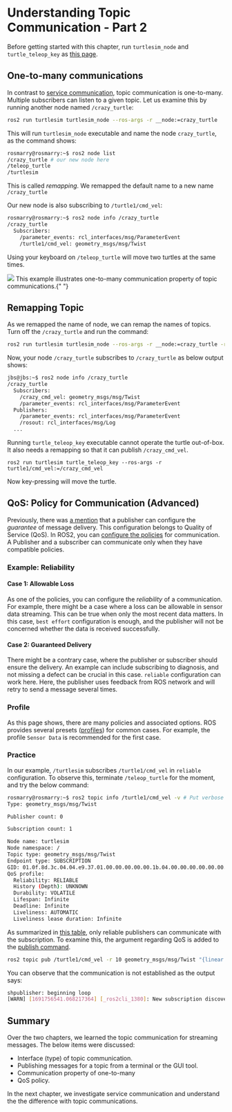 
# Understanding Topic Communication - Part 2

Before getting started with this chapter, run `turtlesim_node` and
`turtle_teleop_key` as
[this page](key-concepts#running-ros-applications-executable).

## One-to-many communications

In contrast to [service communication](key-concepts#service-communication),
topic communication is one-to-many. Multiple subscribers can listen to a given
topic. Let us examine this by running another node named `/crazy_turtle`:

```sh copy
ros2 run turtlesim turtlesim_node --ros-args -r __node:=crazy_turtle
```

This will run `turtlesim_node` executable and name the node `crazy_turtle`, as
the command shows:

```sh filename="" {2}
rosmarry@rosmarry:~$ ros2 node list
/crazy_turtle # our new node here
/teleop_turtle
/turtlesim
```

This is called _remapping_. We remapped the default name to a new name
`/crazy_turtle`

Our new node is also subscribing to `/turtle1/cmd_vel`:

```sh filename="" {5}
rosmarry@rosmarry:~$ ros2 node info /crazy_turtle
/crazy_turtle
  Subscribers:
    /parameter_events: rcl_interfaces/msg/ParameterEvent
    /turtle1/cmd_vel: geometry_msgs/msg/Twist
```

Using your keyboard on `/teleop_turtle` will move two turtles at the same times.

<Image
  src="/images/part1/two-turtle.gif"
  width={600}
  height={300}
  className="my-3 mx-auto"
/>
This example illustrates one-to-many communication property of topic communications.{" "}

## Remapping Topic

As we remapped the name of node, we can remap the names of topics. Turn off the
`/crazy_turtle` and run the command:

```sh filename="Run a node with remapping topic"
ros2 run turtlesim turtlesim_node --ros-args -r __node:=crazy_turtle -r turtle1/cmd_vel:=/crazy_cmd_vel
```

Now, your node `/crazy_turtle` subscribes to `/crazy_turtle` as below output
shows:

```sh {4}
jbs@jbs:~$ ros2 node info /crazy_turtle
/crazy_turtle
  Subscribers:
    /crazy_cmd_vel: geometry_msgs/msg/Twist
    /parameter_events: rcl_interfaces/msg/ParameterEvent
  Publishers:
    /parameter_events: rcl_interfaces/msg/ParameterEvent
    /rosout: rcl_interfaces/msg/Log
  ...
```

Running `turtle_teleop_key` executable cannot operate the turtle out-of-box. It
also needs a remapping so that it can publish `/crazy_cmd_vel`.

```
ros2 run turtlesim turtle_teleop_key --ros-args -r turtle1/cmd_vel:=/crazy_cmd_vel
```

Now key-pressing will move the turtle.

## QoS: Policy for Communication (Advanced)

Previously, there was [a mention](key-concepts#topic-communication) that a
publisher can configure the _guarantee_ of message delivery. This configuration
belongs to Quality of Service (QoS). In ROS2, you can
[configure the policies](https://docs.ros.org/en/rolling/Concepts/Intermediate/About-Quality-of-Service-Settings.html#qos-policies)
for communication. A Publisher and a subscriber can communicate only when they
have compatible policies.

### Example: Reliability

#### Case 1: Allowable Loss

As one of the policies, you can configure the _reliability_ of a communication.
For example, there might be a case where a loss can be allowable in sensor data
streaming. This can be true when only the most recent data matters. In this
case, `best effort` configuration is enough, and the publisher will not be
concerned whether the data is received successfully.

#### Case 2: Guaranteed Delivery

There might be a contrary case, where the publisher or subscriber should ensure
the delivery. An example can include subscribing to diagnosis, and not missing a
defect can be crucial in this case. `reliable` configuration can work here.
Here, the publisher uses feedback from ROS network and will retry to send a
message several times.

### Profile

As this page shows, there are many policies and associated options. ROS provides
several presets
([profiles](https://docs.ros.org/en/rolling/Concepts/Intermediate/About-Quality-of-Service-Settings.html#qos-profiles))
for common cases. For example, the profile `Sensor Data` is recommended for the
first case.

### Practice

In our example, `/turtlesim` subscribes `/turtle1/cmd_vel` in `reliable`
configuration. To observe this, terminate `/teleop_turtle` for the moment, and
try the below command:

```sh filename="" {14}
rosmarry@rosmarry:~$ ros2 topic info /turtle1/cmd_vel -v # Put verbose flag -v
Type: geometry_msgs/msg/Twist

Publisher count: 0

Subscription count: 1

Node name: turtlesim
Node namespace: /
Topic type: geometry_msgs/msg/Twist
Endpoint type: SUBSCRIPTION
GID: 01.0f.8d.3c.04.04.e9.37.01.00.00.00.00.00.1b.04.00.00.00.00.00.00.00.00
QoS profile:
  Reliability: RELIABLE
  History (Depth): UNKNOWN
  Durability: VOLATILE
  Lifespan: Infinite
  Deadline: Infinite
  Liveliness: AUTOMATIC
  Liveliness lease duration: Infinite
```

As summarized in
[this table](https://docs.ros.org/en/rolling/Concepts/Intermediate/About-Quality-of-Service-Settings.html#qos-compatibilities),
only reliable publishers can communicate with the subscription. To examine this,
the argument regarding QoS is added to the
[publish command](topic-1#publishing-topic).

```sh copy
ros2 topic pub /turtle1/cmd_vel -r 10 geometry_msgs/msg/Twist "{linear: {x: 1.0, y: 0, z: 0}, angular: {x: 0, y: 0, z: 1}}" --qos-profile=sensor_data --print 0 --qos-profile=sensor_data
```

You can observe that the communication is not established as the output says:

```sh
shpublisher: beginning loop
[WARN] [1691756541.068217364] [_ros2cli_1380]: New subscription discovered on topic '/turtle1/cmd_vel', requesting incompatible QoS. No messages will be sent to it. Last incompatible policy: RELIABILITY
```

## Summary

Over the two chapters, we learned the topic communication for streaming
messages. The below items were discussed:

- Interface (type) of topic communication.
- Publishing messages for a topic from a terminal or the GUI tool.
- Communication property of one-to-many
- QoS policy.

In the next chapter, we investigate service communication and understand the the
difference with topic communications.
